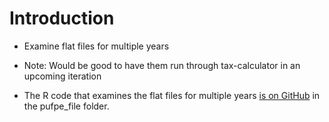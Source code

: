 # Introduction

-   Examine flat files for multiple years

-   Note: Would be good to have them run through tax-calculator in an upcoming iteration

-   The R code that examines the flat files for multiple years [is on GitHub](https://github.com/donboyd5/taxdata-psl) in the pufpe_file folder.
